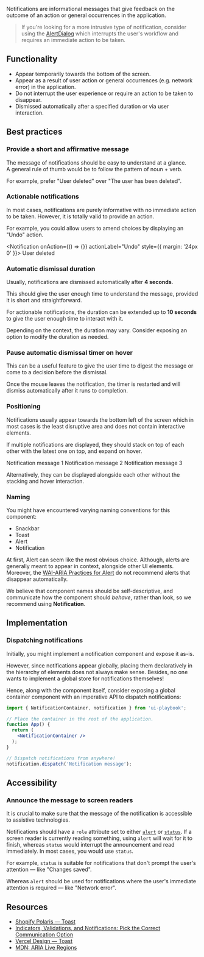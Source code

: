 
<article>

<Title>
  Notification
</Title>

Notifications are informational messages that give feedback on the outcome of an action or general occurrences in the application.

<div className="center">
  <Notification style={{ margin: '32px 0' }} />
</div>

> If you're looking for a more intrusive type of notification, consider using the [AlertDialog](https://www.w3.org/TR/wai-aria-practices-1.2/#alertdialog) which interrupts the user's workflow and requires an immediate action to be taken.

</article>

<article>

## Functionality

- Appear temporarily towards the bottom of the screen.
- Appear as a result of user action or general occurrences (e.g. network error) in the application.
- Do not interrupt the user experience or require an action to be taken to disappear.
- Dismissed automatically after a specified duration or via user interaction.

</article>

<article>

## Best practices

### Provide a short and affirmative message

The message of notifications should be easy to understand at a glance. <br />
A general rule of thumb would be to follow the pattern of noun + verb.

For example, prefer "User deleted" over "The user has been deleted".

### Actionable notifications

In most cases, notifications are purely informative with no immediate action to be taken.
However, it is totally valid to provide an action.

For example, you could allow users to amend choices by displaying an "Undo" action.

<Notification onAction={() => {}} actionLabel="Undo" style={{ margin: '24px 0' }}>
  User deleted
</Notification>

### Automatic dismissal duration

Usually, notifications are dismissed automatically after <strong>4 seconds</strong>.

This should give the user enough time to understand the message, provided it is short and straightforward.

For actionable notifications, the duration can be extended up to <strong>10 seconds</strong> to give the user enough time to interact with it.

Depending on the context, the duration may vary. Consider exposing an option to modify the duration as needed.

### Pause automatic dismissal timer on hover

This can be a useful feature to give the user time to digest the message or come to a decision before the dismissal.

Once the mouse leaves the notification, the timer is restarted and will dismiss automatically after it runs to completion.

### Positioning

Notifications usually appear towards the bottom left of the screen which in most cases is the least disruptive area and does not contain interactive elements.

If multiple notifications are displayed, they should stack on top of each other with the latest one on top, and expand on hover.

<NotificationContainer>
  <Notification>Notification message 1</Notification>
  <Notification>Notification message 2</Notification>
  <Notification>Notification message 3</Notification>
</NotificationContainer>

Alternatively, they can be displayed alongside each other without the stacking and hover interaction.

### Naming

You might have encountered varying naming conventions for this component:

- Snackbar
- Toast
- Alert
- Notification

At first, Alert can seem like the most obvious choice.
Although, alerts are generally meant to appear in context, alongside other UI elements.
Moreover, the [WAI-ARIA Practices for Alert](https://www.w3.org/TR/wai-aria-practices/#alert) do not recommend alerts that disappear automatically.

We believe that component names should be self-descriptive, and communicate how the component should _behave_, rather than look, so we recommend using <strong>Notification</strong>.

</article>

<article>

## Implementation

### Dispatching notifications

Initially, you might implement a notification component and expose it as-is.

However, since notifications appear globally, placing them declaratively in the hierarchy of elements does not always make sense.
Besides, no one wants to implement a global store for notifications themselves!

Hence, along with the component itself, consider exposing a global container component with an imperative API to dispatch notifications:

```jsx
import { NotificationContainer, notification } from 'ui-playbook';

// Place the container in the root of the application.
function App() {
  return (
    <NotificationContainer />
  );
}

// Dispatch notifications from anywhere!
notification.dispatch('Notification message');
```

</article>

<article>

## Accessibility

### Announce the message to screen readers

It is crucial to make sure that the message of the notification is accessible to assistive technologies.

Notifications should have a `role` attribute set to either [`alert`](https://developer.mozilla.org/en-US/docs/Web/Accessibility/ARIA/ARIA_Techniques/Using_the_alert_role) or [`status`](https://developer.mozilla.org/en-US/docs/Web/Accessibility/ARIA/ARIA_Techniques/Using_the_status_role).
If a screen reader is currently reading something, using `alert` will wait for it to finish, whereas `status` would interrupt the announcement and read immediately. In most cases, you would use `status`.

For example, `status` is suitable for notifications that don't prompt the user's attention — like "Changes saved".

Whereas `alert` should be used for notifications where the user's immediate attention is required — like "Network error".



</article>

<article>

## Resources

- [Shopify Polaris — Toast](https://polaris.shopify.com/components/feedback-indicators/toast)
- [Indicators, Validations, and Notifications: Pick the Correct Communication Option](https://www.nngroup.com/articles/indicators-validations-notifications/)
- [Vercel Design — Toast](https://vercel.com/design/toast)
- [MDN: ARIA Live Regions](https://developer.mozilla.org/en-US/docs/Web/Accessibility/ARIA/ARIA_Live_Regions)

</article>

